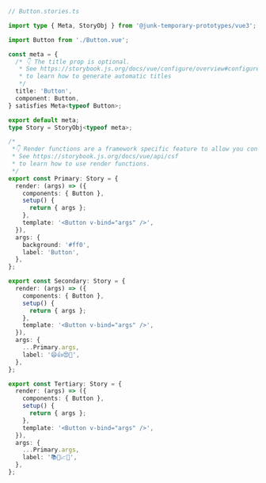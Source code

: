 ```ts
// Button.stories.ts

import type { Meta, StoryObj } from '@junk-temporary-prototypes/vue3';

import Button from './Button.vue';

const meta = {
  /* 👇 The title prop is optional.
   * See https://storybook.js.org/docs/vue/configure/overview#configure-story-loading
   * to learn how to generate automatic titles
   */
  title: 'Button',
  component: Button,
} satisfies Meta<typeof Button>;

export default meta;
type Story = StoryObj<typeof meta>;

/*
 *👇 Render functions are a framework specific feature to allow you control on how the component renders.
 * See https://storybook.js.org/docs/vue/api/csf
 * to learn how to use render functions.
 */
export const Primary: Story = {
  render: (args) => ({
    components: { Button },
    setup() {
      return { args };
    },
    template: '<Button v-bind="args" />',
  }),
  args: {
    background: '#ff0',
    label: 'Button',
  },
};

export const Secondary: Story = {
  render: (args) => ({
    components: { Button },
    setup() {
      return { args };
    },
    template: '<Button v-bind="args" />',
  }),
  args: {
    ...Primary.args,
    label: '😄👍😍💯',
  },
};

export const Tertiary: Story = {
  render: (args) => ({
    components: { Button },
    setup() {
      return { args };
    },
    template: '<Button v-bind="args" />',
  }),
  args: {
    ...Primary.args,
    label: '📚📕📈🤓',
  },
};
```

